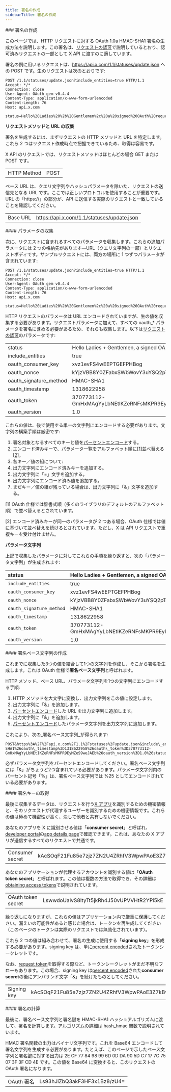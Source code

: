 ```yaml
---
title: 署名の作成
sidebarTitle: 署名の作成
---
```



<div id="creating-a-signature">
  ### 署名の作成
</div>

このページでは、HTTP リクエストに対する OAuth 1.0a HMAC-SHA1 署名の生成方法を説明します。この署名は、[リクエストの認可](/ja/resources/fundamentals/authentication/oauth-1-0a/authorizing-a-request)で説明しているとおり、認可済みリクエストの一部として X API に渡すのに適しています。

署名の例に用いるリクエストは、https://api.x.com/1.1/statuses/update.json への POST です。生のリクエストは次のとおりです:

```
POST /1.1/statuses/update.json?include_entities=true HTTP/1.1
Accept: */*
Connection: close
User-Agent: OAuth gem v0.4.4
Content-Type: application/x-www-form-urlencoded
Content-Length: 76
Host: api.x.com

status=Hello%20Ladies%20%2b%20Gentlemen%2c%20a%20signed%20OAuth%20request%21
```

**リクエストメソッドと URL の収集**

署名を生成するには、まずリクエストの HTTP メソッドと URL を特定します。これら 2 つはリクエスト作成時点で把握できているため、取得は容易です。

X API のリクエストでは、リクエストメソッドはほとんどの場合 GET または POST です。

|     |     |
| :--- | :--- |
| HTTP Method | POST |

ベース URL は、クエリ文字列やハッシュパラメータを除いた、リクエストの送信先となる URL です。ここでは正しいプロトコルを使用することが重要です。URL の「https://」の部分が、API に送信する実際のリクエストと一致していることを確認してください。

|     |     |
| :--- | :--- |
| Base URL | https://api.x.com/1.1/statuses/update.json |

<div id="collecting-parameters">
  #### パラメータの収集
</div>

次に、リクエストに含まれるすべてのパラメータを収集します。これらの追加パラメータには 2 つの格納先があります—URL（クエリ文字列の一部）とリクエストボディです。サンプルリクエストには、両方の場所に 1 つずつパラメータが含まれています:

```
POST /1.1/statuses/update.json?include_entities=true HTTP/1.1
Accept: */*
Connection: close
User-Agent: OAuth gem v0.4.4
Content-Type: application/x-www-form-urlencoded
Content-Length: 76
Host: api.x.com

status=Hello%20Ladies%20%2b%20Gentlemen%2c%20a%20signed%20OAuth%20request%21
```

HTTP リクエストのパラメータは URL エンコードされていますが、生の値を収集する必要があります。リクエストパラメータに加えて、すべての oauth\_\* パラメータを署名に含める必要があるため、それらも収集します。以下は[リクエストの認可](/ja/resources/fundamentals/authentication/oauth-1-0a/authorizing-a-request)のパラメータです:

|     |     |
| :--- | :--- |
| status | Hello Ladies + Gentlemen, a signed OAuth request! |
| include\_entities | true |
| oauth\_consumer\_key | xvz1evFS4wEEPTGEFPHBog |
| oauth\_nonce | kYjzVBB8Y0ZFabxSWbWovY3uYSQ2pTgmZeNu2VS4cg |
| oauth\_signature\_method | HMAC-SHA1 |
| oauth\_timestamp | 1318622958 |
| oauth\_token | 370773112-GmHxMAgYyLbNEtIKZeRNFsMKPR9EyMZeS9weJAEb |
| oauth\_version | 1.0 |

これらの値は、後で使用する単一の文字列にエンコードする必要があります。文字列の構築手順は厳密です:

1. 署名対象となるすべてのキーと値を[パーセントエンコード](/ja/resources/fundamentals/authentication/oauth-1-0a/percent-encoding-parameters)する。
2. エンコード済みキーで、パラメータ一覧をアルファベット順に[\[1\]](/ja/resources/fundamentals/authentication/oauth-1-0a/creating-a-signature)並べ替える[\[2\]](/ja/resources/fundamentals/authentication/oauth-1-0a/creating-a-signature)。
3. 各キー／値の組について:
4. 出力文字列にエンコード済みキーを追加する。
5. 出力文字列に「=」文字を追加する。
6. 出力文字列にエンコード済み値を追加する。
7. まだキー／値の組が残っている場合は、出力文字列に「&」文字を追加する。
    

\[1] OAuth 仕様では辞書式順（多くのライブラリのデフォルトのアルファベット順）で並べ替えるとされています。

\[2] エンコード済みキーが同一のパラメータが 2 つある場合、OAuth 仕様では値に基づいて並べ替えを続けるとされています。ただし、X は API リクエストで重複キーを受け付けません。

**パラメータ文字列**

上記で収集したパラメータに対してこれらの手順を繰り返すと、次の「パラメータ文字列」が生成されます:

| status                   | Hello Ladies + Gentlemen, a signed OAuth request!  |
|:--------------------------|:----------------------------------------------------|
| `include_entities`       | true                                               |
| `oauth_consumer_key`     | xvz1evFS4wEEPTGEFPHBog                             |
| `oauth_nonce`            | kYjzVBB8Y0ZFabxSWbWovY3uYSQ2pTgmZeNu2VS4cg         |
| `oauth_signature_method` | HMAC-SHA1                                          |
| `oauth_timestamp`        | 1318622958                                         |
| `oauth_token`            | 370773112-GmHxMAgYyLbNEtIKZeRNFsMKPR9EyMZeS9weJAEb |
| `oauth_version`          | 1.0                                                |

<div id="creating-the-signature-base-string">
  #### 署名ベース文字列の作成
</div>

これまでに収集した3つの値を結合して1つの文字列を作成し、そこから署名を生成します。これは OAuth 仕様で**署名ベース文字列**と呼ばれます。

HTTP メソッド、ベース URL、パラメータ文字列を1つの文字列にエンコードする手順:

1. HTTP メソッドを大文字に変換し、出力文字列をこの値に設定します。
2. 出力文字列に「&」を追加します。
3. [パーセントエンコード](/ja/resources/fundamentals/authentication/oauth-1-0a/percent-encoding-parameters)した URL を出力文字列に追加します。
4. 出力文字列に「&」を追加します。
5. [パーセントエンコード](/ja/resources/fundamentals/authentication/oauth-1-0a/percent-encoding-parameters)したパラメータ文字列を出力文字列に追加します。
    

これにより、次の\_署名ベース文字列\_が得られます:

```
POST&https%3A%2F%2Fapi.x.com%2F1.1%2Fstatuses%2Fupdate.json&include\_entities%3Dtrue%26oauth\_consumer\_key%3Dxvz1evFS4wEEPTGEFPHBog%26oauth\_nonce%3DkYjzVBB8Y0ZFabxSWbWovY3uYSQ2pTgmZeNu2VS4cg%26oauth\_signature\_method%3DHMAC-SHA1%26oauth\_timestamp%3D1318622958%26oauth\_token%3D370773112-GmHxMAgYyLbNEtIKZeRNFsMKPR9EyMZeS9weJAEb%26oauth_version%3D1.0%26status%3DHello%2520Ladies%2520%252B%2520Gentlemen%252C%2520a%2520signed%2520OAuth%2520request%2521
```

必ずパラメータ文字列をパーセントエンコードしてください。署名ベース文字列には「&」がちょうど2つ含まれている必要があります。パラメータ文字列内のパーセント記号「%」は、署名ベース文字列では %25 としてエンコードされている必要があります。
 

<div id="getting-a-signing-key">
  #### 署名キーの取得
</div>

最後に収集するデータは、リクエストを行う[X アプリ](/ja/resources/fundamentals/developer-apps)を識別するための機密情報と、そのリクエストが代理するユーザーを識別するための機密情報です。これらの値は極めて機密性が高く、決して他者と共有しないでください。

あなたのアプリを X に識別させる値は「**consumer secret**」と呼ばれ、[developer portal](/ja/resources/fundamentals/developer-portal)の[app details page](/ja/resources/fundamentals/developer-apps)で確認できます。これは、あなたの X アプリが送信するすべてのリクエストで共通です。

|     |     |
| :--- | :--- |
| Consumer secret | kAcSOqF21Fu85e7zjz7ZN2U4ZRhfV3WpwPAoE3Z7kBw |

あなたのアプリケーションが代理するアカウントを識別する値は「**OAuth token secret**」と呼ばれます。この値は複数の方法で取得でき、その詳細は[obtaining access tokens](/ja/resources/fundamentals/authentication/oauth-1-0a/obtaining-user-access-tokens)で説明されています。

|     |     |
| :--- | :--- |
| OAuth token secret | LswwdoUaIvS8ltyTt5jkRh4J50vUPVVHtR2YPi5kE |

繰り返しになりますが、これらの値はアプリケーション内で厳重に保護してください。漏えいの可能性があると感じた場合は、トークンを再生成してください（このページのトークンは実際のリクエストでは無効化されています）。

これら 2 つの値は組み合わせて、署名の生成に使用する「**signing key**」を形成する必要があります。signing key は、単に[percent encoded](/ja/resources/fundamentals/authentication/oauth-1-0a/percent-encoding-parameters)されたトークンシークレットです。

なお、[request token](/ja/resources/fundamentals/authentication/oauth-1-0a/obtaining-user-access-tokens)を取得する際など、トークンシークレットがまだ不明なフローもあります。この場合、signing key は[percent encoded](/ja/resources/fundamentals/authentication/oauth-1-0a/percent-encoding-parameters)された**consumer secret**の後にアンパサンド文字「&」を続けたものとしてください。

|     |     |
| :--- | :--- |
| Signing key | kAcSOqF21Fu85e7zjz7ZN2U4ZRhfV3WpwPAoE3Z7kBw\&LswwdoUaIvS8ltyTt5jkRh4J50vUPVVHtR2YPi5kE |

<div id="calculating-the-signature">
  #### 署名の計算
</div>

最後に、署名ベース文字列と署名鍵を HMAC-SHA1 ハッシュアルゴリズムに渡して、署名を計算します。アルゴリズムの詳細は hash\_hmac 関数で説明されています。

HMAC 署名関数の出力はバイナリ文字列です。これを Base64 エンコードして署名文字列を生成する必要があります。たとえば、このページで示したベース文字列と署名鍵に対する出力は 2E CF 77 84 98 99 6D 0D DA 90 5D C7 17 7C 75 07 3F 3F CD 4E です。この値を Base64 に変換すると、このリクエストの OAuth 署名になります。

|     |     |
| :--- | :--- |
| OAuth 署名 | Ls93hJiZbQ3akF3HF3x1Bz8/zU4= |